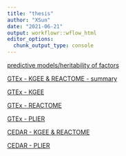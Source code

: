 ```yaml
---
title: "thesis"
author: "XSun"
date: "2021-06-21"
output: workflowr::wflow_html
editor_options:
  chunk_output_type: console
---
```


[predictive models/heritability of factors](https://xsun1229.github.io/factor_analysis/variants_factors.html)

[GTEx - KGEE & REACTOME - summary ](https://xsun1229.github.io/factor_analysis/factor_traits_setting_compare.html)

[GTEx - KGEE](https://xsun1229.github.io/factor_analysis/kegg_pcs_factor_traits_regress_5_d1k.html)

[GTEx - REACTOME](https://xsun1229.github.io/factor_analysis/reactome_pcs_factor_traits_regress_5_d1k.html)

[GTEx - PLIER](https://xsun1229.github.io/factor_analysis/catalog_gwas_pliercanon_sep_ldclumping_r01d1000.html#results_-_pval__5e-8__3-step_ld_clumping_(r=01,_d=1mb)_association_test_covariants:_10_pcs_+_gtex:sequencing_platform,sequencing_protocol,sex_+_age)

[CEDAR - KGEE & REACTOME](https://xsun1229.github.io/factor_analysis/factor_traits_setting_compare_CEDAR_imputed.html)

[CEDAR - PLIER](https://xsun1229.github.io/factor_analysis/plier_CEDAR_imputed_sum.html)